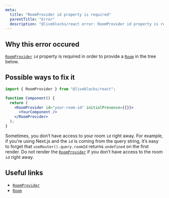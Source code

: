 ```yaml
---
meta:
  title: "RoomProvider id property is required"
  parentTitle: "Error"
  description: "@liveblocks/react error: RoomProvider id property is required."
---
```


## Why this error occured

[`RoomProvider`][] `id` property is required in order to provide a [`Room`][] in
the tree below.

## Possible ways to fix it

```jsx highlight="5"
import { RoomProvider } from "@liveblocks/react";

function Component() {
  return (
    <RoomProvider id="your-room-id" initialPresence={{}}>
      <YourComponent />
    </RoomProvider>
  );
}
```

Sometimes, you don’t have access to your room `id` right away. For example, if
you’re using Next.js and the `id` is coming from the query string, it’s easy to
forget that `useRouter().query.roomId` returns `undefined` on the first render.
Do not render the [`RoomProvider`][] if you don’t have access to the room `id`
right away.

## Useful links

- [`RoomProvider`][]
- [`Room`][]

[`roomprovider`]: /docs/api-reference/liveblocks-react#RoomProvider
[`room`]: /docs/api-reference/liveblocks-client#Room
